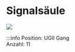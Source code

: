 # Signalsäule

[![](/image/Labore/B2/Laborplatten/MusterET/Signalsaeule_min.webp)](/image/Labore/B2/Laborplatten/MusterET/Signalsaeule.webp)


:::info
Position:   UGII Gang\
Anzahl: 11